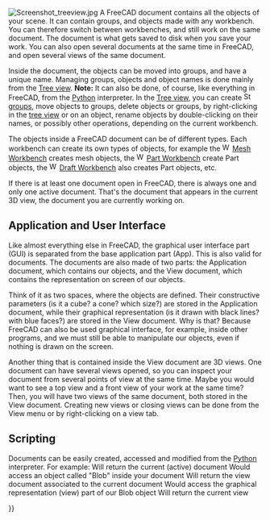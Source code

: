 <languages/>

{{Docnav
|[[Navigation_Cube|Navigation Cube]]
|[[Property_editor|Property editor]]
}}

{{TOCright}}

[[Image:Screenshot treeview.jpg|left]]
A FreeCAD document contains all the objects of your scene. It can contain groups, and objects made with any workbench. You can therefore switch between workbenches, and still work on the same document. The document is what gets saved to disk when you save your work. You can also open several documents at the same time in FreeCAD, and open several views of the same document.

Inside the document, the objects can be moved into groups, and have a unique name. Managing groups, objects and object names is done mainly from the [[Tree view]]. '''Note:''' It can also be done, of course, like everything in FreeCAD, from the [[Python|Python]] interpreter. In the [[Tree view]], you can create [[Image:Std_Group.svg|16px]] [[Std Group|groups]], move objects to groups, delete objects or groups, by right-clicking in the [[tree view]] or on an object, rename objects by double-clicking on their names, or possibly other operations, depending on the current workbench.

The objects inside a FreeCAD document can be of different types. Each workbench can create its own types of objects, for example the [[Image:Workbench_Mesh.svg|16px]] [[Mesh Workbench|Mesh Workbench]] creates mesh objects, the [[Image:Workbench_Part.svg|16px]] [[Part Workbench|Part Workbench]] create Part objects, the [[Image:Workbench_Draft.svg|16px]] [[Draft Workbench|Draft Workbench]] also creates Part objects, etc.

If there is at least one document open in FreeCAD, there is always one and only one active document. That's the document that appears in the current 3D view, the document you are currently working on.

==Application and User Interface==

Like almost everything else in FreeCAD, the graphical user interface part (GUI) is separated from the base application part (App). This is also valid for documents. The documents are also made of two parts: the Application document, which contains our objects, and the View document, which contains the representation on screen of our objects. 

Think of it as two spaces, where the objects are defined. Their constructive parameters (is it a cube? a cone? which size?) are stored in the Application document, while their graphical representation (is it drawn with black lines? with blue faces?) are stored in the View document. Why is that? Because FreeCAD can also be used {{emphasis|without}} graphical interface, for example, inside other programs, and we must still be able to manipulate our objects, even if nothing is drawn on the screen.

Another thing that is contained inside the View document are 3D views. One document can have several views opened, so you can inspect your document from several points of view at the same time. Maybe you would want to see a top view and a front view of your work at the same time? Then, you will have two views of the same document, both stored in the View document. Creating new views or closing views can be done from the View menu or by right-clicking on a view tab.

==Scripting==

Documents can be easily created, accessed and modified from the [[Python|Python]] interpreter. For example:
{{Code|code=
FreeCAD.ActiveDocument
}}
Will return the current (active) document
{{Code|code=
FreeCAD.ActiveDocument.Blob
}}
Would access an object called "Blob" inside your document
{{Code|code=
FreeCADGui.ActiveDocument
}}
Will return the view document associated to the current document
{{Code|code=
FreeCADGui.ActiveDocument.Blob
}}
Would access the graphical representation (view) part of our Blob object
{{Code|code=
FreeCADGui.ActiveDocument.ActiveView
}}
Will return the current view


<div class="mw-translate-fuzzy">
{{docnav/hr|[[Mouse Model/hr|Navigacija u 3D-Prostoru]]|[[Preferences Editor/hr| Korisničke postavke]]}}
</div>

{{Userdocnavi{{#translation:}}}}
